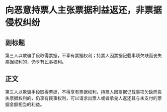 # 向恶意持票人主张票据利益返还，非票据侵权纠纷
## 副标题
第三人以欺骗手段取得票据，不享有票据权利；持票人因票据记载事项欠缺而丧失票据权利的，仍享有民事权利。
## 正文
第三人以欺骗手段取得票据，不得享有票据权利，持票人因票据记载事项欠缺而丧失票据权利的，仍享有民事权利，可以请求出票人或者承兑人返还其与未支付的票据金额相当的利益。